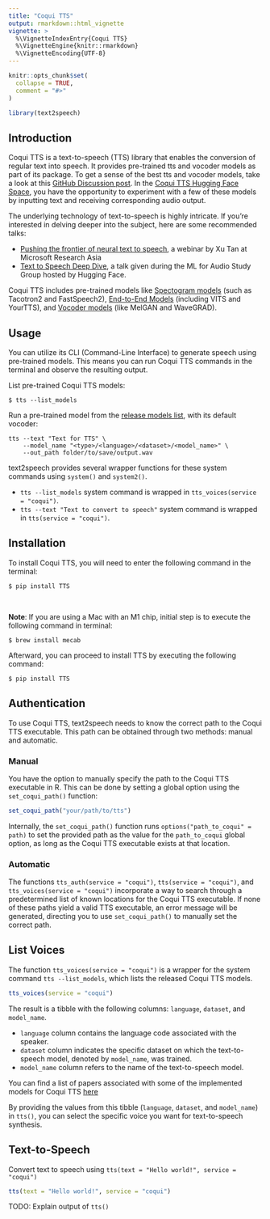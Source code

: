 ```yaml
---
title: "Coqui TTS"
output: rmarkdown::html_vignette
vignette: >
  %\VignetteIndexEntry{Coqui TTS}
  %\VignetteEngine{knitr::rmarkdown}
  %\VignetteEncoding{UTF-8}
---
```


```r
knitr::opts_chunk$set(
  collapse = TRUE,
  comment = "#>"
)
```

```r
library(text2speech)
```

## Introduction

Coqui TTS is a text-to-speech (TTS) library that enables the conversion of regular text into speech. It provides pre-trained tts and vocoder models as part of its package. To get a sense of the best tts and vocoder models, take a look at this [GitHub Discussion post](https://github.com/coqui-ai/TTS/discussions/1891). In the [Coqui TTS Hugging Face Space](https://huggingface.co/spaces/coqui/CoquiTTS), you have the opportunity to experiment with a few of these models by inputting text and receiving corresponding audio output. 


The underlying technology of text-to-speech is highly intricate. If you're interested in delving deeper into the subject, here are some recommended talks:

- [Pushing the frontier of neural text to speech](https://youtu.be/MA8PCvmr8B0), a webinar by Xu Tan at Microsoft Research Asia
- [Text to Speech Deep Dive](https://www.youtube.com/watch?v=aLBedWj-5CQ), a talk given during the ML for Audio Study Group hosted by Hugging Face.

Coqui TTS includes pre-trained models like [Spectogram models](https://github.com/coqui-ai/TTS#spectrogram-models) (such as Tacotron2 and FastSpeech2), [End-to-End Models](https://github.com/coqui-ai/TTS#end-to-end-models) (including VITS and YourTTS), and [Vocoder models](https://github.com/coqui-ai/TTS#vocoders) (like MelGAN and WaveGRAD).   

## Usage

You can utilize its CLI (Command-Line Interface) to generate speech using pre-trained models. This means you can run Coqui TTS commands in the terminal and observe the resulting output.

List pre-trained Coqui TTS models:

```
$ tts --list_models
```

Run a pre-trained model from the [release models list](https://github.com/coqui-ai/TTS#implemented-models), with its default vocoder:

```
tts --text "Text for TTS" \
    --model_name "<type>/<language>/<dataset>/<model_name>" \
    --out_path folder/to/save/output.wav
```

text2speech provides several wrapper functions for these system commands using `system()` and `system2()`. 

- `tts --list_models` system command is wrapped in `tts_voices(service = "coqui")`. 
- `tts --text "Text to convert to speech"` system command is wrapped in `tts(service = "coqui")`.

## Installation

To install Coqui TTS, you will need to enter the following command in the terminal:

```
$ pip install TTS
```

<br>

 **Note**: If you are using a Mac with an M1 chip, initial step is to execute the following command in terminal:

```
$ brew install mecab
```

Afterward, you can proceed to install TTS by executing the following command:

```
$ pip install TTS
```

## Authentication

To use Coqui TTS, text2speech needs to know the correct path to the Coqui TTS executable. This path can be obtained through two methods: manual and automatic.

### Manual

You have the option to manually specify the path to the Coqui TTS executable in R. This can be done by setting a global option using the `set_coqui_path()` function:

```r
set_coqui_path("your/path/to/tts")
```

Internally, the `set_coqui_path()` function runs `options("path_to_coqui" = path)` to set the provided path as the value for the `path_to_coqui` global option, as long as the Coqui TTS executable exists at that location. 

### Automatic

The functions `tts_auth(service = "coqui")`, `tts(service = "coqui")`, and `tts_voices(service = "coqui")` incorporate a way to search through a predetermined list of known locations for the Coqui TTS executable. If none of these paths yield a valid TTS executable, an error message will be generated, directing you to use `set_coqui_path()` to manually set the correct path.


## List Voices

The function `tts_voices(service = "coqui")` is a wrapper for the system command `tts --list_models`, which lists the released Coqui TTS models.


```r
tts_voices(service = "coqui")
```

The result is a tibble with the following columns: `language`, `dataset`, and `model_name`. 

- `language` column contains the language code associated with the speaker. 
- `dataset` column indicates the specific dataset on which the text-to-speech model, denoted by `model_name`, was trained.
- `model_name` column refers to the name of the text-to-speech model.

You can find a list of papers associated with some of the implemented models for Coqui TTS [here](https://github.com/coqui-ai/TTS#implemented-models)

By providing the values from this tibble (`language`, `dataset`, and `model_name`) in `tts()`, you can select the specific voice you want for text-to-speech synthesis.



## Text-to-Speech

Convert text to speech using `tts(text = "Hello world!", service = "coqui")`

```r
tts(text = "Hello world!", service = "coqui")
```

TODO: Explain output of `tts()`


